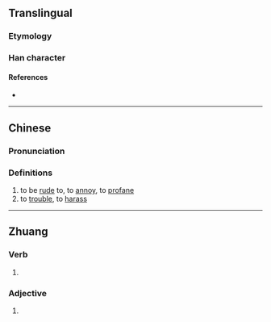 {{character info}}
==Translingual==

===Etymology===
{{Han compound|冫|賣|c1=s|c2=p|t1=|ls=psc}}

===Han character===
{{Han char|rn=15|rad=冫|as=15|sn=17|four=|canj=IMGWC|ids=⿰冫賣}}

====References====
* {{Han ref|kx=0133.491|hdz=10302.020|uh=51DF|ud=20959}}

----

==Chinese==
{{zh-forms}}

===Pronunciation===
{{zh-pron
|m=dú
|c=duk6
|mc=
|oc=
|ma=
|cat=v
}}

===Definitions===
{{zh-hanzi}}

# to be [[rude]] to, to [[annoy]], to [[profane]]
# to [[trouble]], to [[harass]]

----

==Zhuang==

===Verb===
{{za-head|verb}}

# {{za-sawndip form of|nduk||to rot}}

===Adjective===
{{za-head|adjective}}

# {{za-sawndip form of|nduk||rotten; vicious}}